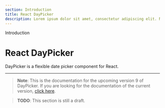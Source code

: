 ```yaml
---
section: Introduction
title: React DayPicker
description: Lorem ipsum dolor sit amet, consectetur adipiscing elit. Nullam euismod, nisl eget
---
```


<SectionTitle>Introduction</SectionTitle>

# React DayPicker

<Description>
  DayPicker is a flexible date picker component for React.
</Description>

---

> **Note**: This is the documentation for the upcoming version 9 of DayPicker. If you are looking for the documentation of the current version, [click here](https://react-day-picker.js.org).

> **TODO**: This section is still a draft.
